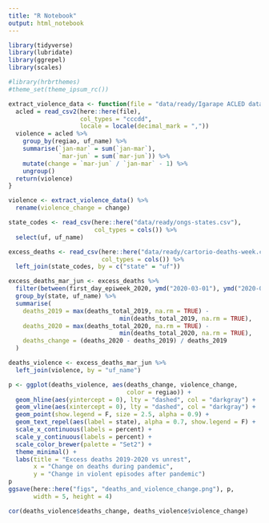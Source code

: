 ```yaml
---
title: "R Notebook"
output: html_notebook
---
```


```r
library(tidyverse)
library(lubridate)
library(ggrepel)
library(scales)

#library(hrbrthemes)
#theme_set(theme_ipsum_rc())
```

```r
extract_violence_data <- function(file = "data/ready/Igarape ACLED data July 9.csv") {
  acled = read_csv2(here::here(file),
                    col_types = "cccdd",
                    locale = locale(decimal_mark = ","))  
  violence = acled %>% 
    group_by(regiao, uf_name) %>% 
    summarise(`jan-mar` = sum(`jan-mar`), 
              `mar-jun` = sum(`mar-jun`)) %>% 
    mutate(change = `mar-jun` / `jan-mar` - 1) %>% 
    ungroup()
  return(violence)
}
```


```r
violence <- extract_violence_data() %>%
  rename(violence_change = change)

state_codes <- read_csv(here::here("data/ready/ongs-states.csv"),
                        col_types = cols()) %>%
  select(uf, uf_name)

excess_deaths <- read_csv(here::here("data/ready/cartorio-deaths-week.csv"),
                          col_types = cols()) %>%
  left_join(state_codes, by = c("state" = "uf"))
```

```r
excess_deaths_mar_jun <- excess_deaths %>%
  filter(between(first_day_epiweek_2020, ymd("2020-03-01"), ymd("2020-06-30"))) %>%
  group_by(state, uf_name) %>%
  summarise(
    deaths_2019 = max(deaths_total_2019, na.rm = TRUE) -
                               min(deaths_total_2019, na.rm = TRUE),
    deaths_2020 = max(deaths_total_2020, na.rm = TRUE) -
                               min(deaths_total_2020, na.rm = TRUE),
    deaths_change = (deaths_2020 - deaths_2019) / deaths_2019
  )
```

```r
deaths_violence <- excess_deaths_mar_jun %>%
  left_join(violence, by = "uf_name")

p <- ggplot(deaths_violence, aes(deaths_change, violence_change,
                                 color = regiao)) +
  geom_hline(aes(yintercept = 0), lty = "dashed", col = "darkgray") +
  geom_vline(aes(xintercept = 0), lty = "dashed", col = "darkgray") +
  geom_point(show.legend = F, size = 2.5, alpha = 0.9) +
  geom_text_repel(aes(label = state), alpha = 0.7, show.legend = F) +
  scale_x_continuous(labels = percent) +
  scale_y_continuous(labels = percent) +
  scale_color_brewer(palette = "Set2") +
  theme_minimal() +
  labs(title = "Excess deaths 2019-2020 vs unrest",
       x = "Change on deaths during pandemic",
       y = "Change in violent episodes after pandemic")
p
ggsave(here::here("figs", "deaths_and_violence_change.png"), p,
       width = 5, height = 4)

cor(deaths_violence$deaths_change, deaths_violence$violence_change)
```

